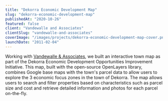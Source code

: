 ```yaml
---
title: "Dekorra Economic Development Map"
slug: "dekorra-economic-development-map"
publishedAt: "2020-10-26"
featured: false
client: "Vandewalle and Associates"
clientSlug: "vandewalle-and-associates"
coverImage: "/images/projects/dekorra-economic-development-map-cover.png"
launchDate: "2011-02-04"
---
```


Working with [Vandewalle & Associates](http://www.vandewalle.com/), we built an interactive town map as part of the Dekorra Economic Development Opportunities Improvement Initiative. This map, built with the open-source OpenLayers library, combines Google base maps with the town's parcel data to allow users to explore the 3 economic focus zones in the town of Dekorra. The map allows users to search and filter properties based on characteristics such as parcel size and cost and retrieve detailed information and photos for each parcel on-the-fly.
